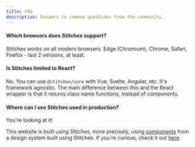 ```yaml
---
title: FAQ
description: Answers to common questions from the community.
---
```


#### Which browsers does Stitches support?

Stitches works on all modern browsers. Edge (Chromium), Chrome, Safari, Firefox - last 2 versions, at least.

#### Is Stitches limited to React?

No. You can use `@stitches/core` with Vue, Svelte, Angular, etc. It's framework agnostic. The main difference between this and the React wrapper is that it returns class name functions, instead of components.

#### Where can I see Stitches used in production?

You're looking at it!

This website is built using Stitches, more precisely, using [components](https://github.com/modulz/design-system/tree/master/components) from a design system built using Stitches. If you're curious, check it out [here](https://github.com/modulz/design-system/).
